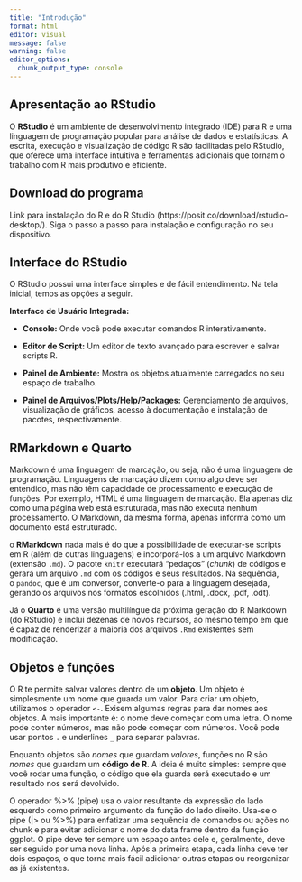 ```yaml
---
title: "Introdução"
format: html
editor: visual
message: false
warning: false
editor_options: 
  chunk_output_type: console
---
```


## Apresentação ao RStudio

O **RStudio** é um ambiente de desenvolvimento integrado (IDE) para R e uma linguagem de programação popular para análise de dados e estatísticas. A escrita, execução e visualização de código R são facilitadas pelo RStudio, que oferece uma interface intuitiva e ferramentas adicionais que tornam o trabalho com R mais produtivo e eficiente.

## Download do programa

Link para instalação do R e do R Studio (https://posit.co/download/rstudio-desktop/). Siga o passo a passo para instalação e configuração no seu dispositivo.

## Interface do RStudio

O RStudio possui uma interface simples e de fácil entendimento. Na tela inicial, temos as opções a seguir.

**Interface de Usuário Integrada:**

-   **Console:** Onde você pode executar comandos R interativamente.

-   **Editor de Script:** Um editor de texto avançado para escrever e salvar scripts R.

-   **Painel de Ambiente:** Mostra os objetos atualmente carregados no seu espaço de trabalho.

-   **Painel de Arquivos/Plots/Help/Packages:** Gerenciamento de arquivos, visualização de gráficos, acesso à documentação e instalação de pacotes, respectivamente.

## RMarkdown e Quarto

Markdown é uma linguagem de marcação, ou seja, não é uma linguagem de programação. Linguagens de marcação dizem como algo deve ser entendido, mas não têm capacidade de processamento e execução de funções. Por exemplo, HTML é uma linguagem de marcação. Ela apenas diz como uma página web está estruturada, mas não executa nenhum processamento. O Markdown, da mesma forma, apenas informa como um documento está estruturado.

o **RMarkdown** nada mais é do que a possibilidade de executar-se scripts em R (além de outras linguagens) e incorporá-los a um arquivo Markdown (extensão `.md`). O pacote `knitr` executará “pedaços” (*chunk*) de códigos e gerará um arquivo `.md` com os códigos e seus resultados. Na sequência, o `pandoc`, que é um conversor, converte-o para a linguagem desejada, gerando os arquivos nos formatos escolhidos (.html, .docx, .pdf, .odt).

Já o **Quarto** é uma versão multilíngue da próxima geração do R Markdown (do RStudio) e inclui dezenas de novos recursos, ao mesmo tempo em que é capaz de renderizar a maioria dos arquivos `.Rmd` existentes sem modificação.

## Objetos e funções

O R te permite salvar valores dentro de um **objeto**. Um objeto é simplesmente um nome que guarda um valor. Para criar um objeto, utilizamos o operador `<-`. Exisem algumas regras para dar nomes aos objetos. A mais importante é: o nome deve começar com uma letra. O nome pode conter números, mas não pode começar com números. Você pode usar pontos `.` e underlines `_` para separar palavras.

Enquanto objetos são *nomes* que guardam *valores*, funções no R são *nomes* que guardam um **código de R**. A ideia é muito simples: sempre que você rodar uma função, o código que ela guarda será executado e um resultado nos será devolvido.

O operador %\>% (pipe) usa o valor resultante da expressão do lado esquerdo como primeiro argumento da função do lado direito. Usa-se o pipe (\|\> ou %\>%) para enfatizar uma sequência de comandos ou ações no chunk e para evitar adicionar o nome do data frame dentro da função ggplot. O pipe deve ter sempre um espaço antes dele e, geralmente, deve ser seguido por uma nova linha. Após a primeira etapa, cada linha deve ter dois espaços, o que torna mais fácil adicionar outras etapas ou reorganizar as já existentes.
